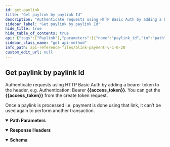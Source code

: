 ```yaml
---
id: get-paylink
title: "Get paylink by paylink Id"
description: "Authenticate requests using HTTP Basic Auth by adding a bearer token to the header, e.g. Authentication: Bearer **{{access_token}}**. You can get the **{{access_token}}** from the create token request."
sidebar_label: "Get paylink by paylink Id"
hide_title: true
hide_table_of_contents: true
api: {"tags":["Paylink"],"parameters":[{"name":"paylink_id","in":"path","description":"The paylink ID","schema":{"type":"string"},"required":true}],"responses":{"200":{"description":"","headers":{},"content":{"application/json":{"schema":{"type":"object","properties":{"id":{"type":"integer"},"paylink_url":{"type":"string"},"status":{"type":"string"},"created_by":{"type":"string"},"amount":{"type":"integer"},"currency":{"type":"string"},"transaction_type":{"type":"string"},"customer_name":{"type":"string"},"customer_email":{"type":"string"},"phone_number":{"type":"string"},"payment_method":{"type":"array","items":{"type":"string"}},"is_decide_amount":{"type":"boolean"},"notes":{"type":"string"}}},"examples":{"Example":{"value":{"id":123,"paylink_url":"https://dev.blinkpayment.co.uk/codatdev/l/asdhgl8","status":"Unpaid","created_by":"Test developer","amount":1,"currency":"GBP","transaction_type":"SALE","customer_name":"Demo Customer","customer_email":"demo123@gmail.com","phone_number":"2374993932","payment_method":["credt-card","open-banking"],"is_decide_amount":true,"notes":"test"}}}}}}},"operationId":"get-paylink","description":"Authenticate requests using HTTP Basic Auth by adding a bearer token to the header, e.g. Authentication: Bearer **{{access_token}}**. You can get the **{{access_token}}** from the create token request.\n\nOnce a paylink is processed i.e. payment is done using that link, it can’t be used again to perform another transaction.","security":[{"Authorization":[]}],"method":"get","path":"/api/paylink/v1/paylinks/{paylink_id}","servers":[{"url":"https://secure.blinkpayment.co.uk"},{"url":"https://gateway2.blinkpayment.co.uk"}],"securitySchemes":{"Authorization":{"type":"apiKey","in":"header","description":"All requests apart from /api/pay/v1/tokens require an authorization header in the form of a bearer access_token. See the token endpoint documentation for further information.","name":"Authorization"}},"info":{"title":"Blink Payment v1.0.20","description":"Blink Payment API Docs","version":"1.0.0","contact":{"name":"Blink Payment","email":"developers@blinkpayment.co.uk","url":"blinkpayment.co.uk"},"license":{"name":"MIT License","url":"https://opensource.org/licenses/MIT"}},"postman":{"name":"Get paylink by paylink Id","description":{"content":"Authenticate requests using HTTP Basic Auth by adding a bearer token to the header, e.g. Authentication: Bearer **{{access_token}}**. You can get the **{{access_token}}** from the create token request.\n\nOnce a paylink is processed i.e. payment is done using that link, it can’t be used again to perform another transaction.","type":"text/plain"},"url":{"path":["api","paylink","v1","paylinks",":paylink_id"],"host":["{{baseUrl}}"],"query":[],"variable":[{"disabled":false,"description":{"content":"(Required) The paylink ID","type":"text/plain"},"type":"any","value":"","key":"paylink_id"}]},"header":[{"key":"Accept","value":"application/json"}],"method":"GET","auth":{"type":"apikey","apikey":[{"type":"any","value":"Authorization","key":"key"},{"type":"any","value":"<API Key>","key":"value"},{"type":"any","value":"header","key":"in"}]}}}
sidebar_class_name: "get api-method"
info_path: api-reference-files/blink-payment-v-1-0-20
custom_edit_url: null
---
```



## Get paylink by paylink Id



Authenticate requests using HTTP Basic Auth by adding a bearer token to the header, e.g. Authentication: Bearer **{{access_token}}**. You can get the **{{access_token}}** from the create token request.

Once a paylink is processed i.e. payment is done using that link, it can’t be used again to perform another transaction.

<details style={{"marginBottom":"1rem"}} data-collapsed={false} open={true}><summary style={{}}><strong>Path Parameters</strong></summary><div><ul><ParamsItem className={"paramsItem"} param={{"name":"paylink_id","in":"path","description":"The paylink ID","schema":{"type":"string"},"required":true}}></ParamsItem></ul></div></details><div><ApiTabs><TabItem label={"200"} value={"200"}><div></div><details style={{"textAlign":"left","marginBottom":"1rem"}} data-collaposed={true} open={false}><summary style={{}}><strong>Response Headers</strong></summary><ul style={{"marginLeft":"1rem"}}></ul></details><div><MimeTabs schemaType={"response"}><TabItem label={"application/json"} value={"application/json"}><SchemaTabs><TabItem label={"Schema"} value={"Schema"}><details style={{}} data-collapsed={false} open={true}><summary style={{"textAlign":"left"}}><strong>Schema</strong></summary><div style={{"textAlign":"left","marginLeft":"1rem"}}></div><ul style={{"marginLeft":"1rem"}}><SchemaItem collapsible={false} name={"id"} required={false} schemaName={"integer"} qualifierMessage={undefined} schema={{"type":"integer"}}></SchemaItem><SchemaItem collapsible={false} name={"paylink_url"} required={false} schemaName={"string"} qualifierMessage={undefined} schema={{"type":"string"}}></SchemaItem><SchemaItem collapsible={false} name={"status"} required={false} schemaName={"string"} qualifierMessage={undefined} schema={{"type":"string"}}></SchemaItem><SchemaItem collapsible={false} name={"created_by"} required={false} schemaName={"string"} qualifierMessage={undefined} schema={{"type":"string"}}></SchemaItem><SchemaItem collapsible={false} name={"amount"} required={false} schemaName={"integer"} qualifierMessage={undefined} schema={{"type":"integer"}}></SchemaItem><SchemaItem collapsible={false} name={"currency"} required={false} schemaName={"string"} qualifierMessage={undefined} schema={{"type":"string"}}></SchemaItem><SchemaItem collapsible={false} name={"transaction_type"} required={false} schemaName={"string"} qualifierMessage={undefined} schema={{"type":"string"}}></SchemaItem><SchemaItem collapsible={false} name={"customer_name"} required={false} schemaName={"string"} qualifierMessage={undefined} schema={{"type":"string"}}></SchemaItem><SchemaItem collapsible={false} name={"customer_email"} required={false} schemaName={"string"} qualifierMessage={undefined} schema={{"type":"string"}}></SchemaItem><SchemaItem collapsible={false} name={"phone_number"} required={false} schemaName={"string"} qualifierMessage={undefined} schema={{"type":"string"}}></SchemaItem><SchemaItem collapsible={false} name={"payment_method"} required={false} schemaName={"string[]"} qualifierMessage={undefined} schema={{"type":"array","items":{"type":"string"}}}></SchemaItem><SchemaItem collapsible={false} name={"is_decide_amount"} required={false} schemaName={"boolean"} qualifierMessage={undefined} schema={{"type":"boolean"}}></SchemaItem><SchemaItem collapsible={false} name={"notes"} required={false} schemaName={"string"} qualifierMessage={undefined} schema={{"type":"string"}}></SchemaItem></ul></details></TabItem><TabItem label={"Example (from schema)"} value={"Example (from schema)"}><ResponseSamples responseExample={"{\n  \"id\": 0,\n  \"paylink_url\": \"string\",\n  \"status\": \"string\",\n  \"created_by\": \"string\",\n  \"amount\": 0,\n  \"currency\": \"string\",\n  \"transaction_type\": \"string\",\n  \"customer_name\": \"string\",\n  \"customer_email\": \"string\",\n  \"phone_number\": \"string\",\n  \"payment_method\": [\n    \"string\"\n  ],\n  \"is_decide_amount\": true,\n  \"notes\": \"string\"\n}"} language={"json"}></ResponseSamples></TabItem><TabItem label={"Example"} value={"Example"}><ResponseSamples responseExample={"{\n  \"id\": 123,\n  \"paylink_url\": \"https://dev.blinkpayment.co.uk/codatdev/l/asdhgl8\",\n  \"status\": \"Unpaid\",\n  \"created_by\": \"Test developer\",\n  \"amount\": 1,\n  \"currency\": \"GBP\",\n  \"transaction_type\": \"SALE\",\n  \"customer_name\": \"Demo Customer\",\n  \"customer_email\": \"demo123@gmail.com\",\n  \"phone_number\": \"2374993932\",\n  \"payment_method\": [\n    \"credt-card\",\n    \"open-banking\"\n  ],\n  \"is_decide_amount\": true,\n  \"notes\": \"test\"\n}"} language={"json"}></ResponseSamples></TabItem></SchemaTabs></TabItem></MimeTabs></div></TabItem></ApiTabs></div>
      